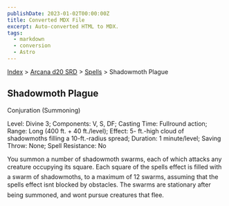 ```yaml
---
publishDate: 2023-01-02T00:00:00Z
title: Converted MDX File
excerpt: Auto-converted HTML to MDX.
tags:
  - markdown
  - conversion
  - Astro
---
```


[Index](-index) > [Arcana d20 SRD](arcana-d20-srd-index) > [Spells](arcana-d20-srd-spells-index) > Shadowmoth Plague

## Shadowmoth Plague

Conjuration (Summoning)

Level: Divine 3; Components: V, S, DF; Casting Time: Fullround action; Range: Long (400 ft. + 40 ft./level); Effect: 5- ft.-high cloud of shadowmoths filling a 10-ft.-radius spread; Duration: 1 minute/level; Saving Throw: None; Spell Resistance: No

You summon a number of shadowmoth swarms, each of which attacks any creature occupying its square. Each square of the spells effect is filled with a swarm of shadowmoths, to a maximum of 12 swarms, assuming that the spells effect isnt blocked by obstacles. The swarms are stationary after being summoned, and wont pursue creatures that flee.

